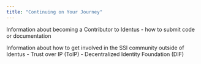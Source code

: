 ```yaml
---
title: "Continuing on Your Journey"
---
```


Information about becoming a Contributor to Identus
- how to submit code or documentation

Information about how to get involved in the SSI community outside of Identus
- Trust over IP (ToIP)
- Decentralized Identity Foundation (DIF)
